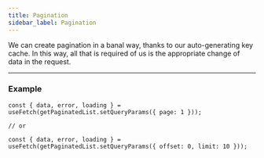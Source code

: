 ```yaml
---
title: Pagination
sidebar_label: Pagination
---
```


We can create pagination in a banal way, thanks to our auto-generating key cache. In this way, all that is required of
us is the appropriate change of data in the request.

---

### Example

```tsx
const { data, error, loading } = useFetch(getPaginatedList.setQueryParams({ page: 1 }));

// or

const { data, error, loading } = useFetch(getPaginatedList.setQueryParams({ offset: 0, limit: 10 }));
```
